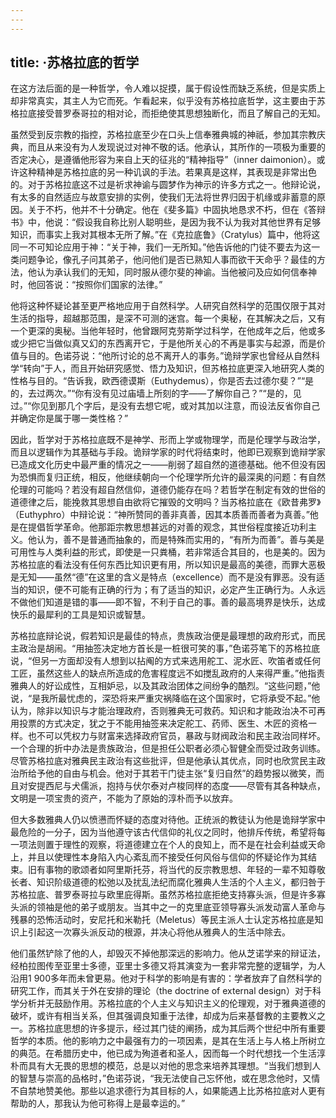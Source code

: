 ```yaml
---
---
---
```

title: ·苏格拉底的哲学
---




在这方法后面的是一种哲学，令人难以捉摸，属于假设性而缺乏系统，但是实质上却非常真实，其主人为它而死。乍看起来，似乎没有苏格拉底哲学，这主要由于苏格拉底接受普罗泰哥拉的相对论，而拒绝使其思想独断化，而且了解自己的无知。

虽然受到反宗教的指控，苏格拉底至少在口头上信奉雅典城的神祇，参加其宗教庆典，而且从来没有为人发现说过对神不敬的话。他承认，其所作的一项极为重要的否定决心，是遵循他形容为来自上天的征兆的“精神指导”（inner daimonion）。或许这种精神是苏格拉底的另一种讥讽的手法。若果真是这样，其表现是非常出色的。对于苏格拉底这不过是祈求神谕与圆梦作为神示的许多方式之一。他辩论说，有太多的自然适应与故意安排的实例，使我们无法将世界归因于机缘或非蓄意的原因。关于不朽，他并不十分确定。他在《斐多篇》中固执地恳求不朽，但在《答辩书》中，他说：“假设我自称比别人聪明些，是因为我不认为我对其他世界有足够知识，而事实上我对其根本无所了解。”在《克拉底鲁》（Cratylus）篇中，他将这同一不可知论应用于神：“关于神，我们一无所知。”他告诉他的门徒不要去为这一类问题争论，像孔子问其弟子，他问他们是否已熟知人事而欲干天命乎？最佳的方法，他认为承认我们的无知，同时服从德尔斐的神谕。当他被问及应如何信奉神时，他回答说：“按照你们国家的法律。”

他将这种怀疑论甚至更严格地应用于自然科学。人研究自然科学的范围仅限于其对生活的指导，超越那范围，是深不可测的迷宫。每一个奥秘，在其解决之后，又有一个更深的奥秘。当他年轻时，他曾跟阿克劳斯学过科学，在他成年之后，他或多或少把它当做似真又幻的东西离开它，于是他所关心的不再是事实与起源，而是价值与目的。色诺芬说：“他所讨论的总不离开人的事务。”诡辩学家也曾经从自然科学“转向”于人，而且开始研究感觉、悟力及知识，但苏格拉底更深入地研究人类的性格与目的。“告诉我，欧西德谟斯（Euthydemus），你是否去过德尔斐？”“是的，去过两次。”“你有没有见过庙墙上所刻的字——了解你自己？”“是的，见过。”“你见到那几个字后，是没有去想它呢，或对其加以注意，而设法反省你自己并确定你是属于哪一类性格？”

因此，哲学对于苏格拉底既不是神学、形而上学或物理学，而是伦理学与政治学，而且以逻辑作为其基础与手段。诡辩学家的时代将结束时，他即已观察到诡辩学家已造成文化历史中最严重的情况之一——削弱了超自然的道德基础。他不但没有因为恐惧而复归正统，相反，他继续朝向一个伦理学所允许的最深奥的问题：有自然伦理的可能吗？若没有超自然信仰，道德仍能存在吗？若哲学在制定有效的世俗的道德律之后，能挽救其思想自由欲将它摧毁的文明吗？当苏格拉底在《欧昔弗罗》（Euthyphro）中辩论说：“神所赞同的善非真善，因其本质善而善者为真善。”他是在提倡哲学革命。他那距宗教思想甚远的对善的观念，其世俗程度接近功利主义。他认为，善不是普通而抽象的，而是特殊而实用的，“有所为而善”。善与美是可用性与人类利益的形式，即使是一只粪桶，若非常适合其目的，也是美的。因为苏格拉底的看法没有任何东西比知识更有用，所以知识是最高的美德，而罪大恶极是无知——虽然“德”在这里的含义是特点（excellence）而不是没有罪恶。没有适当的知识，便不可能有正确的行为；有了适当的知识，必定产生正确行为。人永远不做他们知道是错的事——即不智，不利于自己的事。善的最高境界是快乐，达成快乐的最犀利的工具是知识或智慧。

苏格拉底辩论说，假若知识是最佳的特点，贵族政治便是最理想的政府形式，而民主政治是胡闹。“用抽签决定地方首长是一桩很可笑的事，”色诺芬笔下的苏格拉底说，“但另一方面却没有人想到以拈阄的方式来选用舵工、泥水匠、吹笛者或任何工匠，虽然这些人的缺点所造成的危害程度远不如搅乱政府的人来得严重。”他指责雅典人的好讼成性，互相妒忌，以及其政治团体之间纷争的酷烈。“这些问题，”他说，“是我所最忧虑的，深恐将来严重灾祸降临在这个国家时，它将承受不起。”他认为，除非以知识与才能治理政府，否则雅典无可救药。知识和才能政治决不可再用投票的方式决定，犹之于不能用抽签来决定舵工、药师、医生、木匠的资格一样。也不可以凭权力与财富来选择政府官员，暴政与财阀政治和民主政治同样坏。一个合理的折中办法是贵族政治，但是担任公职者必须心智健全而受过政务训练。尽管苏格拉底对雅典民主政治有这些批评，但是他承认其优点，同时也欣赏民主政治所给予他的自由与机会。他对于其若干门徒主张“复归自然”的趋势报以微笑，而且对安提西尼与犬儒派，抱持与伏尔泰对卢梭同样的态度——尽管有其各种缺点，文明是一项宝贵的资产，不能为了原始的淳朴而予以放弃。

但大多数雅典人仍以愤懑而怀疑的态度对待他。正统派的教徒认为他是诡辩学家中最危险的一分子，因为当他遵守该古代信仰的礼仪之同时，他排斥传统，希望将每一项法则置于理性的观察，将道德建立在个人的良知上，而不是在社会利益或天命上，并且以使理性本身陷入内心紊乱而不接受任何风俗与信仰的怀疑论作为其结束。旧有事物的歌颂者如阿里斯托芬，将当代的反宗教思想、年轻的一辈不知尊敬长者、知识阶级道德的松弛以及扰乱法纪而腐化雅典人生活的个人主义，都归咎于苏格拉底、普罗泰哥拉与欧里庇得斯。虽然苏格拉底拒绝支持寡头派，但是许多寡头派的领袖是他的弟子或朋友。当其中之一的克里底亚领导寡头派发动富人革命与残暴的恐怖活动时，安尼托和米勒托（Meletus）等民主派人士认定苏格拉底是知识上引起这一次寡头派反动的根源，并决心将他从雅典人的生活中除去。

他们虽然铲除了他的人，却毁灭不掉他那深远的影响力。他从芝诺学来的辩证法，经柏拉图传至亚里士多德，亚里士多德又将其演变为一套非常完整的逻辑学，为人沿用1 900多年而未曾更易。他对于科学的影响是有害的：学者放弃了自然科学的研究工作，而其关于外在安排的理论（the doctrine of external design）对于科学分析并无鼓励作用。苏格拉底的个人主义与知识主义的伦理观，对于雅典道德的破坏，或许有相当关系，但其强调良知重于法律，却成为后来基督教的主要教义之一。苏格拉底思想的许多提示，经过其门徒的阐扬，成为其后两个世纪中所有重要哲学的本质。他的影响力之中最强有力的一项因素，是其在生活上与人格上所树立的典范。在希腊历史中，他已成为殉道者和圣人，因而每一个时代想找一个生活淳朴而具有大无畏的思想的模范，总是以对他的思念来培养其理想。“当我们想到人的智慧与崇高的品格时，”色诺芬说，“我无法使自己忘怀他，或在思念他时，又情不自禁地赞美他。那些以追求德行为其目标的人，如果能遇上比苏格拉底对人更有帮助的人，那我认为他可称得上是最幸运的。”